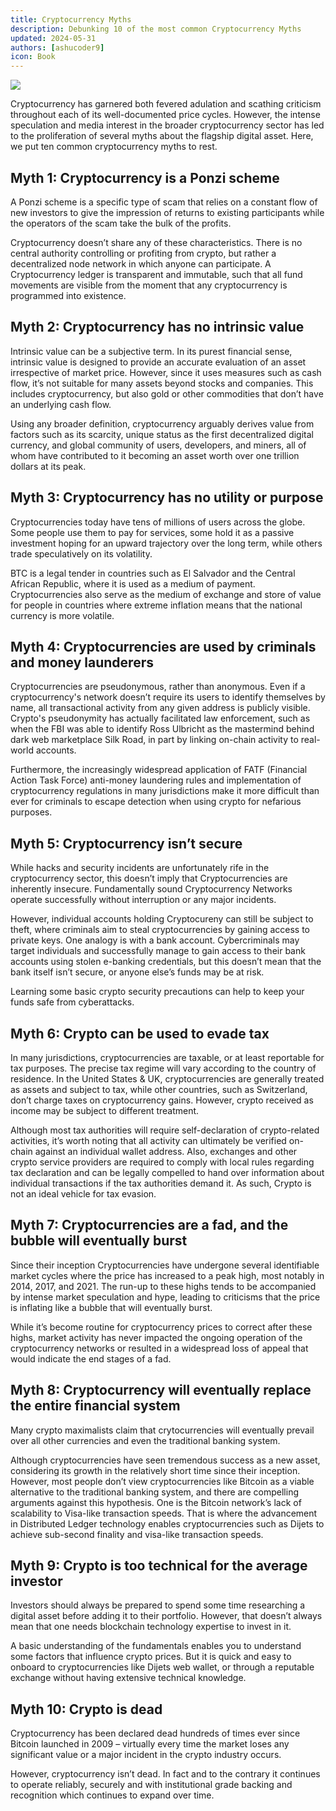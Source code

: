 ```yaml
---
title: Cryptocurrency Myths
description: Debunking 10 of the most common Cryptocurrency Myths
updated: 2024-05-31
authors: [ashucoder9]
icon: Book
---
```

![](/course-banner/crypto-myths.svg)

Cryptocurrency has garnered both fevered adulation and scathing criticism throughout each of its well-documented price cycles. However, the intense speculation and media interest in the broader cryptocurrency sector has led to the proliferation of several myths about the flagship digital asset. Here, we put ten common cryptocurrency myths to rest.

## Myth 1: Cryptocurrency is a Ponzi scheme

A Ponzi scheme is a specific type of scam that relies on a constant flow of new investors to give the impression of returns to existing participants while the operators of the scam take the bulk of the profits.

Cryptocurrency doesn’t share any of these characteristics. There is no central authority controlling or profiting from crypto, but rather a decentralized node network in which anyone can participate. A Cryptocurrency ledger is transparent and immutable, such that all fund movements are visible from the moment that any cryptocurrency is programmed into existence.

## Myth 2: Cryptocurrency has no intrinsic value

Intrinsic value can be a subjective term. In its purest financial sense, intrinsic value is designed to provide an accurate evaluation of an asset irrespective of market price. However, since it uses measures such as cash flow, it’s not suitable for many assets beyond stocks and companies. This includes cryptocurrency, but also gold or other commodities that don’t have an underlying cash flow.

Using any broader definition, cryptocurrency arguably derives value from factors such as its scarcity, unique status as the first decentralized digital currency, and global community of users, developers, and miners, all of whom have contributed to it becoming an asset worth over one trillion dollars at its peak.

## Myth 3: Cryptocurrency has no utility or purpose

Cryptocurrencies today have tens of millions of users across the globe. Some people use them to pay for services, some hold it as a passive investment hoping for an upward trajectory over the long term, while others trade speculatively on its volatility.

BTC is a legal tender in countries such as El Salvador and the Central African Republic, where it is used as a medium of payment. Cryptocurrencies also serve as the medium of exchange and store of value for people in countries where extreme inflation means that the national currency is more volatile.


## Myth 4: Cryptocurrencies are used by criminals and money launderers

Cryptocurrencies are pseudonymous, rather than anonymous. Even if a cryptocurrency's network doesn’t require its users to identify themselves by name, all transactional activity from any given address is publicly visible. Crypto's pseudonymity has actually facilitated law enforcement, such as when the FBI was able to identify Ross Ulbricht as the mastermind behind dark web marketplace Silk Road, in part by linking on-chain activity to real-world accounts.

Furthermore, the increasingly widespread application of FATF (Financial Action Task Force) anti-money laundering rules and implementation of cryptocurrency regulations in many jurisdictions make it more difficult than ever for criminals to escape detection when using crypto for nefarious purposes.


## Myth 5: Cryptocurrency isn’t secure

While hacks and security incidents are unfortunately rife in the cryptocurrency sector, this doesn’t imply that Cryptocurrencies are inherently insecure. Fundamentally sound Cryptocurrency Networks operate successfully without interruption or any major incidents.

However, individual accounts holding Cryptocureny can still be subject to theft, where criminals aim to steal cryptocurrencies by gaining access to private keys. One analogy is with a bank account. Cybercriminals may target individuals and successfully manage to gain access to their bank accounts using stolen e-banking credentials, but this doesn’t mean that the bank itself isn’t secure, or anyone else’s funds may be at risk.

Learning some basic crypto security precautions can help to keep your funds safe from cyberattacks.

## Myth 6: Crypto can be used to evade tax

In many jurisdictions, cryptocurrencies are taxable, or at least reportable for tax purposes. The precise tax regime will vary according to the country of residence. In the United States & UK, cryptocurrencies are generally treated as assets and subject to tax, while other countries, such as Switzerland, don’t charge taxes on cryptocurrency gains. However, crypto received as income may be subject to different treatment.

Although most tax authorities will require self-declaration of crypto-related activities, it’s worth noting that all activity can ultimately be verified on-chain against an individual wallet address. Also, exchanges and other crypto service providers are required to comply with local rules regarding tax declaration and can be legally compelled to hand over information about individual transactions if the tax authorities demand it. As such, Crypto is not an ideal vehicle for tax evasion.

## Myth 7: Cryptocurrencies are a fad, and the bubble will eventually burst
Since their inception Cryptocurrencies have undergone several identifiable market cycles where the price has increased to a peak high, most notably in 2014, 2017, and 2021. The run-up to these highs tends to be accompanied by intense market speculation and hype, leading to criticisms that the price is inflating like a bubble that will eventually burst.

While it’s become routine for cryptocurrency prices to correct after these highs, market activity has never impacted the ongoing operation of the cryptocurrency networks or resulted in a widespread loss of appeal that would indicate the end stages of a fad.

## Myth 8: Cryptocurrency will eventually replace the entire financial system

Many crypto maximalists claim that crytocurrencies will eventually prevail over all other currencies and even the traditional banking system.

Although cryptocurrencies have seen tremendous success as a new asset, considering its growth in the relatively short time since their inception. However, most people don’t view cryptocurrencies like Bitcoin as a viable alternative to the traditional banking system, and there are compelling arguments against this hypothesis. One is the Bitcoin network’s lack of scalability to Visa-like transaction speeds. That is where the advancement in Distributed Ledger technology enables cryptocurrencies such as Dijets to achieve sub-second finality and visa-like transaction speeds.

## Myth 9: Crypto is too technical for the average investor
Investors should always be prepared to spend some time researching a digital asset before adding it to their portfolio. However, that doesn’t always mean that one needs blockchain technology expertise to invest in it.

A basic understanding of the fundamentals enables you to understand some factors that influence crypto prices. But it is quick and easy to onboard to cryptocurrencies like Dijets web wallet, or through a reputable exchange without having extensive technical knowledge.

## Myth 10: Crypto is dead
Cryptocurrency has been declared dead hundreds of times ever since Bitcoin launched in 2009 – virtually every time the market loses any significant value or a major incident in the crypto industry occurs.

However, cryptocurrency isn’t dead. In fact and to the contrary it continues to operate reliably, securely and with institutional grade backing and recognition which continues to expand over time.